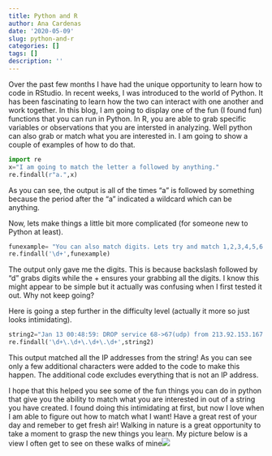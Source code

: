 ```yaml
---
title: Python and R
author: Ana Cardenas
date: '2020-05-09'
slug: python-and-r
categories: []
tags: []
description: ''
---
```

Over the past few months I have had the unique opportunity to learn how to code in RStudio. In recent weeks, I was introduced to the world of Python. It has been fascinating to learn how the two can interact with one another and work together. 
In this blog, I am going to display one of the fun (I found fun) functions that you can run in Python. In R, you are able to grab specific variables or observations that you are intersted in analyzing. Well python can also grab or match what you are interested in. I am going to show a couple of examples of how to do that. 
```python
import re
x="I am going to match the letter a followed by anything." 
re.findall(r"a.",x)
```
As you can see, the output is all of the times "a" is followed by something because the period after the "a" indicated a wildcard which can be anything. 

Now, lets make things a little bit more complicated (for someone new to Python at least). 

```python
funexample= "You can also match digits. Lets try and match 1,2,3,4,5,6."
re.findall('\d+',funexample)
```
The output only gave me the digits. This is because backslash followed by "d" grabs digits while the + ensures your grabbing all the digits. I know this might appear to be simple but it actually was confusing when I first tested it out. Why not keep going? 

Here is going a step further in the difficulty level (actually it more so just looks intimidating). 

```python
string2="Jan 13 00:48:59: DROP service 68->67(udp) from 213.92.153.167 to 69.4 3.107.219, prefix: \"spoof iana-0/8\" \ (in: eth0 69.43.112.233(38:f8:b7:90:45:92):68 -> 217.70.100.113(00:21:87:79:9 c:d9):67 UDP len:576 ttl:64) \ Jan 13 12:02:48: ACCEPT service dns from 74.125.186.208 to firewall(pub-nic-dn s), prefix: \"none\" \ (in: eth0 74.125.186.208(00:1a:e3:52:5d:8e):36008 -> 140.105.63.158(00:1a:9a:8 6:2e:62):53 UDP len:82 ttl:38) \ Jan 13 17:44:52: DROP service 68->67(udp) from 172.45.240.237 to 217.70.177.6 0, prefix: \"spoof iana-0/8\" \ (in: eth0 216.34.90.16(00:21:91:fe:a2:6f):68 -> 69.43.85.253(00:07:e1:7c:53:d b):67 UDP len:328 ttl:64) \ Jan 13 17:52:08: ACCEPT service http from 213.121.184.130 to firewall(pub-ni c), prefix: \"none\" \ (in: eth0 213.121.184.130(00:05:2e:6a:a4:14):8504 -> 140.105.63.164(00:60:11:9 2:ed:1b):80 TCP flags: ****S* len:52 ttl:109)" 
re.findall('\d+\.\d+\.\d+\.\d+',string2)
```
This output matched all the IP addresses from the string! As you can see only a few additional characters were added to the code to make this happen. The additional code excludes everything that is not an IP address.

I hope that this helped you see some of the fun things you can do in python that give you the ability to match what you are interested in out of a string you have created. I found doing this intimidating at first, but now I love when I am able to figure out how to match what I want! Have a great rest of your day and remeber to get fresh air! Walking in nature is a great opportunity to take a moment to grasp the new things you learn. My picture below is a view I often get to see on these walks of mine![](/blog/2020-05-09-python-and-r_files/IMG_2694.JPG)

